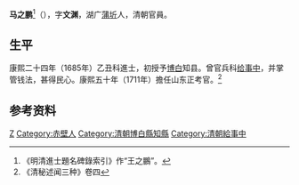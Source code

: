 '''马之鹏'''<ref>《明清進士題名碑錄索引》作“王之鵬”。</ref>（{{bd|?||?|}}），字'''文渊'''，湖广[[蒲圻|蒲圻]]人，清朝官員。

== 生平 ==
康熙二十四年（1685年）乙丑科進士，初授予[[博白|博白]]知县。曾官兵科[[给事中|给事中]]，并掌管钱法，甚得民心。康熙五十年（1711年）擔任山东正考官。<ref>《清秘述闻三种》卷四</ref>

== 参考资料 ==
{{reflist}}

{{康熙二十四年乙丑科殿試金榜}}

{{Authority control}}

{{DEFAULTSORT:Ma馬}}
[[Category:馬姓|Z]]
[[Category:赤壁人|Category:赤壁人]]
[[Category:清朝博白縣知縣|Category:清朝博白縣知縣]]
[[Category:清朝給事中|Category:清朝給事中]]